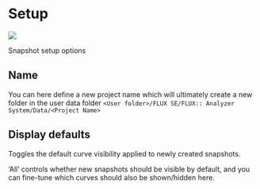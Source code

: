 # Setup
![](https://media.githubusercontent.com/media/FLUX-SE/doc_images/main/Analyzer/Snapshots/Setup.png)

:::{.callout-note}
Snapshot setup options
:::

## Name

You can here define a new project name which will ultimately create a new folder in the user data folder `<User folder>/FLUX SE/FLUX:: Analyzer System/Data/<Project Name>`


## Display defaults
Toggles the default curve visibility applied to newly created snapshots.

'All' controls whether new snapshots should be visible by default, and you can fine-tune which curves should also be shown/hidden here.


<!-- LIVEVERSION-->
<!-- TODO: Update Image  -->

